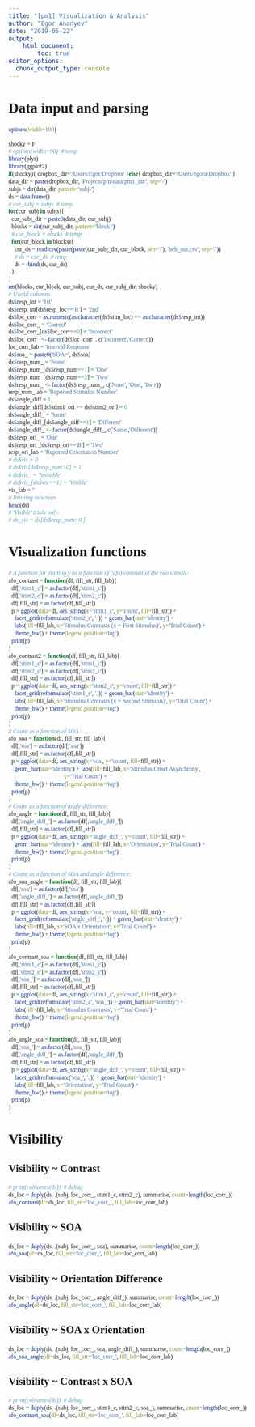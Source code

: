 ```yaml
---
title: "[pm1] Visualization & Analysis"
author: "Egor Ananyev"
date: "2019-05-22"
output:
    html_document:
        toc: true
editor_options: 
  chunk_output_type: console
---
```


<style type="text/css">
body, td{
  font-family: Cambria;
}
code.r{
  font-family: Inconsolata;
}
</style>

# Data input and parsing
```r
options(width=100)
```

```r
shocky = F
# options(width=90)  # temp
library(plyr)
library(ggplot2)
if(shocky){ dropbox_dir='/Users/Egor/Dropbox' }else{ dropbox_dir='/Users/egora/Dropbox' }
data_dir = paste(dropbox_dir, 'Projects/pm/data/pm1_int/', sep='/')
subjs = dir(data_dir, pattern='subj-')
ds = data.frame()
# cur_subj = subjs  # temp
for(cur_subj in subjs){
  cur_subj_dir = paste0(data_dir, cur_subj)
  blocks = dir(cur_subj_dir, pattern='block-')
  # cur_block = blocks  # temp
  for(cur_block in blocks){
    cur_ds = read.csv(paste(paste(cur_subj_dir, cur_block, sep='/'), 'beh_out.csv', sep='/'))
    # ds = cur_ds  # temp
    ds = rbind(ds, cur_ds)
  }
}
rm(blocks, cur_block, cur_subj, cur_ds, cur_subj_dir, shocky)
# Useful columns
ds$resp_int = '1st'
ds$resp_int[ds$resp_loc=='R'] = '2nd'
ds$loc_corr = as.numeric(as.character(ds$stim_loc) == as.character(ds$resp_int))
ds$loc_corr_ = 'Correct'
ds$loc_corr_[ds$loc_corr==0] = 'Incorrect'
ds$loc_corr_ <- factor(ds$loc_corr_, c('Incorrect','Correct'))
loc_corr_lab = 'Interval Response'
ds$soa_ = paste0('SOA=', ds$soa)
ds$resp_num_ = 'None'
ds$resp_num_[ds$resp_num==1] = 'One'
ds$resp_num_[ds$resp_num==2] = 'Two'
ds$resp_num_ <- factor(ds$resp_num_, c('None', 'One', 'Two'))
resp_num_lab = 'Reported Stimulus Number'
ds$angle_diff = 1
ds$angle_diff[ds$stim1_ori == ds$stim2_ori] = 0
ds$angle_diff_ = 'Same'
ds$angle_diff_[ds$angle_diff==1] = 'Different'
ds$angle_diff_ <- factor(ds$angle_diff_, c('Same','Different'))
ds$resp_ori_ = 'One'
ds$resp_ori_[ds$resp_ori=='B'] = 'Two'
resp_ori_lab = 'Reported Orientation Number'
# ds$vis = 0
# ds$vis[ds$resp_num>0] = 1
# ds$vis_ = 'Invisible'
# ds$vis_[ds$vis==1] = 'Visible'
vis_lab = ''
# Printing to screen
head(ds)
# 'Visible' trials only:
# ds_vis = ds[ds$resp_num>0,]
```

# Visualization functions
```r
# A function for plotting y as a function of (afo) contrast of the two stimuli:
afo_contrast = function(df, fill_str, fill_lab){
  df[,'stim1_c'] = as.factor(df[,'stim1_c'])
  df[,'stim2_c'] = as.factor(df[,'stim2_c'])
  df[,fill_str] = as.factor(df[,fill_str])
  p = ggplot(data=df, aes_string(x='stim1_c', y='count', fill=fill_str)) + 
    facet_grid(reformulate('stim2_c', '.')) + geom_bar(stat='identity') + 
    labs(fill=fill_lab, x='Stimulus Contrasts (x = First Stimulus)', y='Trial Count') + 
    theme_bw() + theme(legend.position='top')
  print(p)
}
afo_contrast2 = function(df, fill_str, fill_lab){
  df[,'stim1_c'] = as.factor(df[,'stim1_c'])
  df[,'stim2_c'] = as.factor(df[,'stim2_c'])
  df[,fill_str] = as.factor(df[,fill_str])
  p = ggplot(data=df, aes_string(x='stim2_c', y='count', fill=fill_str)) + 
    facet_grid(reformulate('stim1_c', '.')) + geom_bar(stat='identity') + 
    labs(fill=fill_lab, x='Stimulus Contrasts (x = Second Stimulus)', y='Trial Count') + 
    theme_bw() + theme(legend.position='top')
  print(p)
}
# Count as a function of SOA:
afo_soa = function(df, fill_str, fill_lab){
  df[,'soa'] = as.factor(df[,'soa'])
  df[,fill_str] = as.factor(df[,fill_str])
  p = ggplot(data=df, aes_string(x='soa', y='count', fill=fill_str)) + 
    geom_bar(stat='identity') + labs(fill=fill_lab, x='Stimulus Onset Asynchrony',
                                     y='Trial Count') + 
    theme_bw() + theme(legend.position='top')
  print(p)
}
# Count as a function of angle difference:
afo_angle = function(df, fill_str, fill_lab){
  df[,'angle_diff_'] = as.factor(df[,'angle_diff_'])
  df[,fill_str] = as.factor(df[,fill_str])
  p = ggplot(data=df, aes_string(x='angle_diff_', y='count', fill=fill_str)) + 
    geom_bar(stat='identity') + labs(fill=fill_lab, x='Orientation', y='Trial Count') + 
    theme_bw() + theme(legend.position='top')
  print(p)
}
# Count as a function of SOA and angle difference:
afo_soa_angle = function(df, fill_str, fill_lab){
  df[,'soa'] = as.factor(df[,'soa'])
  df[,'angle_diff_'] = as.factor(df[,'angle_diff_'])
  df[,fill_str] = as.factor(df[,fill_str])
  p = ggplot(data=df, aes_string(x='soa', y='count', fill=fill_str)) + 
    facet_grid(reformulate('angle_diff_', '.')) + geom_bar(stat='identity') + 
    labs(fill=fill_lab, x='SOA x Orientation', y='Trial Count') + 
    theme_bw() + theme(legend.position='top')
  print(p)
}
afo_contrast_soa = function(df, fill_str, fill_lab){
  df[,'stim1_c'] = as.factor(df[,'stim1_c'])
  df[,'stim2_c'] = as.factor(df[,'stim2_c'])
  df[,'soa_'] = as.factor(df[,'soa_'])
  df[,fill_str] = as.factor(df[,fill_str])
  p = ggplot(data=df, aes_string(x='stim1_c', y='count', fill=fill_str)) + 
    facet_grid(reformulate('stim2_c', 'soa_')) + geom_bar(stat='identity') + 
    labs(fill=fill_lab, x='Stimulus Contrasts', y='Trial Count') + 
    theme_bw() + theme(legend.position='top')
  print(p)
}
afo_angle_soa = function(df, fill_str, fill_lab){
  df[,'soa_'] = as.factor(df[,'soa_'])
  df[,'angle_diff_'] = as.factor(df[,'angle_diff_'])
  df[,fill_str] = as.factor(df[,fill_str])
  p = ggplot(data=df, aes_string(x='angle_diff_', y='count', fill=fill_str)) + 
    facet_grid(reformulate('soa_', '.')) + geom_bar(stat='identity') + 
    labs(fill=fill_lab, x='Orientation', y='Trial Count') + 
    theme_bw() + theme(legend.position='top')
  print(p)
}
```

# Visibility

## Visibility ~ Contrast
```r
# print(colnames(ds))  # debug
ds_loc = ddply(ds, .(subj, loc_corr_, stim1_c, stim2_c), summarise, count=length(loc_corr_))
afo_contrast(df=ds_loc, fill_str='loc_corr_', fill_lab=loc_corr_lab)
```

## Visibility ~ SOA
```r
ds_loc = ddply(ds, .(subj, loc_corr_, soa), summarise, count=length(loc_corr_))
afo_soa(df=ds_loc, fill_str='loc_corr_', fill_lab=loc_corr_lab)
```

## Visibility ~ Orientation Difference
```r
ds_loc = ddply(ds, .(subj, loc_corr_, angle_diff_), summarise, count=length(loc_corr_))
afo_angle(df=ds_loc, fill_str='loc_corr_', fill_lab=loc_corr_lab)
```

## Visibility ~ SOA x Orientation
```r
ds_loc = ddply(ds, .(subj, loc_corr_, soa, angle_diff_), summarise, count=length(loc_corr_))
afo_soa_angle(df=ds_loc, fill_str='loc_corr_', fill_lab=loc_corr_lab)
```

## Visibility ~ Contrast x SOA
```r
# print(colnames(ds))  # debug
ds_loc = ddply(ds, .(subj, loc_corr_, stim1_c, stim2_c, soa_), summarise, count=length(loc_corr_))
afo_contrast_soa(df=ds_loc, fill_str='loc_corr_', fill_lab=loc_corr_lab)
```
